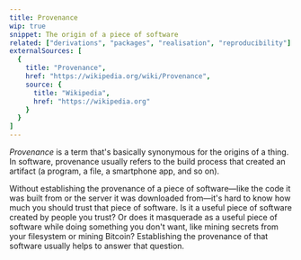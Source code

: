 ```yaml
---
title: Provenance
wip: true
snippet: The origin of a piece of software
related: ["derivations", "packages", "realisation", "reproducibility"]
externalSources: [
  {
    title: "Provenance",
    href: "https://wikipedia.org/wiki/Provenance",
    source: {
      title: "Wikipedia",
      href: "https://wikipedia.org"
    }
  }
]
---
```


*Provenance* is a term that's basically synonymous for the origins of a thing.
In software, provenance usually refers to the build process that created an artifact (a program, a file, a smartphone app, and so on).

Without establishing the provenance of a piece of software&mdash;like the code it was built from or the server it was downloaded from&mdash;it's hard to know how much you should trust that piece of software.
Is it a useful piece of software created by people you trust?
Or does it masquerade as a useful piece of software while doing something you don't want, like mining secrets from your filesystem or mining Bitcoin?
Establishing the provenance of that software usually helps to answer that question.
